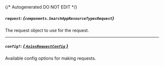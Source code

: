 {/* Autogenerated DO NOT EDIT  */}

##### `request`: *{`components.SearchAppResourceTypesRequest`}*
The request object to use for the request.
<Collapsible openLabel={Labels.showProperties} closeLabel={Labels.hideProperties}>
    <SearchAppResourceTypesRequest/>
</Collapsible>

---
##### `config?`: [*{ `AxiosRequestConfig` }*](https://axios-http.com/docs/req_config)
Available config options for making requests.


